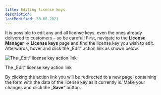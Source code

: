 ```yaml
---
title: Editing license keys
description:
lastModified: 30.06.2021
---
```


It is possible to edit any and all license keys, even the ones already delivered to customers – so be careful! First,
navigate to the **License Manager** → **License keys** page and find the license key you wish to edit. Afterwards,
hover and click the „Edit” action link as shown below.

![The „Edit“ license key action link](/images/docs/license-keys/adding-license-keys/options-for-adding-license-keys.png)
<p className={"image-desc"}>The „Edit“ license key action link</p>

By clicking the action link you will be redirected to a new page, containing the form with the data of the license key
as it currently is. Make your changes and click the „**Save**“ button.
